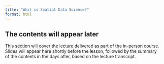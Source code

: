 ```yaml
---
title: "What is Spatial Data Science?"
format: html
---
```

<!-- Conceptual:

- What is data science?
- What is spatial data science?
- What can you do with it?

Practical:

- Python and its infrastructure
- Environments and containers
- Jupyter notebook as a file format
- JupyterLab as an interface
- Other options if you'd like -->

::: {.callout-note appearance="simple"}

## The contents will appear later

This section will cover the lecture delivered as part of the in-person course. Slides will appear here shortly before the lesson, followed by the summary of the contents in the days after, based on the lecture transcript.

:::